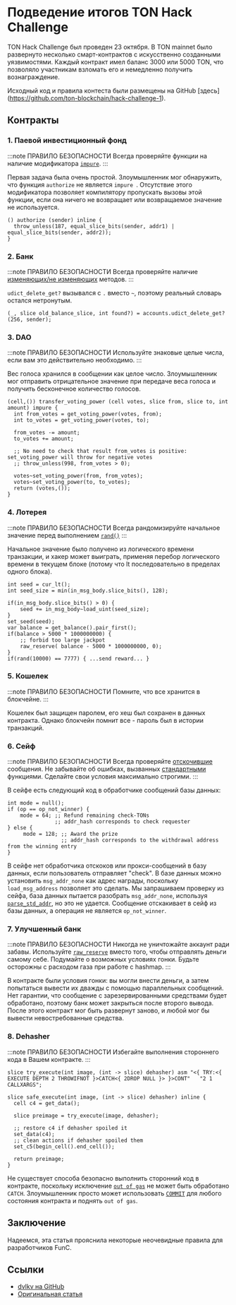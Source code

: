 
# Подведение итогов TON Hack Challenge

TON Hack Challenge был проведен 23 октября.
В TON mainnet было развернуто несколько смарт-контрактов с искусственно созданными уязвимостями. Каждый контракт имел баланс 3000 или 5000 TON, что позволяло участникам взломать его и немедленно получить вознаграждение.

Исходный код и правила контеста были размещены на GitHub [здесь] (https://github.com/ton-blockchain/hack-challenge-1).

## Контракты

### 1. Паевой инвестиционный фонд

:::note ПРАВИЛО БЕЗОПАСНОСТИ
Всегда проверяйте функции на наличие модификатора [`impure`](/v3/documentation/smart-contracts/func/docs/functions#impure-specifier).
:::

Первая задача была очень простой. Злоумышленник мог обнаружить, что функция `authorize` не является `impure `. Отсутствие этого модификатора позволяет компилятору пропускать вызовы этой функции, если она ничего не возвращает или возвращаемое значение не используется.

```func
() authorize (sender) inline {
  throw_unless(187, equal_slice_bits(sender, addr1) | equal_slice_bits(sender, addr2));
}
```

### 2. Банк

:::note ПРАВИЛО БЕЗОПАСНОСТИ
Всегда проверяйте наличие [изменяющих/не изменяющих](/v3/documentation/smart-contracts/func/docs/statements#methods-calls) методов.
:::

`udict_delete_get?` вызывался с `.` вместо `~`, поэтому реальный словарь остался нетронутым.

```func
(_, slice old_balance_slice, int found?) = accounts.udict_delete_get?(256, sender);
```

### 3. DAO

:::note ПРАВИЛО БЕЗОПАСНОСТИ
Используйте знаковые целые числа, если вам это действительно необходимо.
:::

Вес голоса хранился в сообщении как целое число. Злоумышленник мог отправить отрицательное значение при передаче веса голоса и получить бесконечное количество голосов.

```func
(cell,()) transfer_voting_power (cell votes, slice from, slice to, int amount) impure {
  int from_votes = get_voting_power(votes, from);
  int to_votes = get_voting_power(votes, to);

  from_votes -= amount;
  to_votes += amount;

  ;; No need to check that result from_votes is positive: set_voting_power will throw for negative votes
  ;; throw_unless(998, from_votes > 0);

  votes~set_voting_power(from, from_votes);
  votes~set_voting_power(to, to_votes);
  return (votes,());
}
```

### 4. Лотерея

:::note ПРАВИЛО БЕЗОПАСНОСТИ
Всегда рандомизируйте начальное значение перед выполнением [`rand()`](/v3/documentation/smart-contracts/func/docs/stdlib#rand)
:::

Начальное значение было получено из логического времени транзакции, и хакер может выиграть, применяя перебор логического времени в текущем блоке (потому что lt последовательно в пределах одного блока).

```func
int seed = cur_lt();
int seed_size = min(in_msg_body.slice_bits(), 128);

if(in_msg_body.slice_bits() > 0) {
    seed += in_msg_body~load_uint(seed_size);
}
set_seed(seed);
var balance = get_balance().pair_first();
if(balance > 5000 * 1000000000) {
    ;; forbid too large jackpot
    raw_reserve( balance - 5000 * 1000000000, 0);
}
if(rand(10000) == 7777) { ...send reward... }
```

### 5. Кошелек

:::note ПРАВИЛО БЕЗОПАСНОСТИ
Помните, что все хранится в блокчейне.
:::

Кошелек был защищен паролем, его хеш был сохранен в данных контракта. Однако блокчейн помнит все - пароль был в истории транзакций.

### 6. Сейф

:::note ПРАВИЛО БЕЗОПАСНОСТИ
Всегда проверяйте [отскочившие](/v3/documentation/smart-contracts/message-management/non-bounceable-messages) сообщения.
Не забывайте об ошибках, вызванных [стандартными](/v3/documentation/smart-contracts/func/docs/stdlib/) функциями.
Сделайте свои условия максимально строгими.
:::

В сейфе есть следующий код в обработчике сообщений базы данных:

```func
int mode = null();
if (op == op_not_winner) {
    mode = 64; ;; Refund remaining check-TONs
               ;; addr_hash corresponds to check requester
} else {
     mode = 128; ;; Award the prize
                 ;; addr_hash corresponds to the withdrawal address from the winning entry
}
```

В сейфе нет обработчика отскоков или прокси-сообщений в базу данных, если пользователь отправляет "check". В базе данных можно установить `msg_addr_none` как адрес награды, поскольку `load_msg_address` позволяет это сделать. Мы запрашиваем проверку из сейфа, база данных пытается разобрать `msg_addr_none`, используя [`parse_std_addr`](/v3/documentation/smart-contracts/func/docs/stdlib#parse_std_addr), но это не удается. Сообщение отскакивает в сейф из базы данных, а операция не является `op_not_winner`.

### 7. Улучшенный банк

:::note ПРАВИЛО БЕЗОПАСНОСТИ
Никогда не уничтожайте аккаунт ради забавы.
Используйте [`raw_reserve`](/v3/documentation/smart-contracts/func/docs/stdlib#raw_reserve) вместо того, чтобы отправлять деньги самому себе.
Подумайте о возможных условиях гонки.
Будьте осторожны с расходом газа при работе с hashmap.
:::

В контракте были условия гонки: вы могли внести деньги, а затем попытаться вывести их дважды с помощью параллельных сообщений. Нет гарантии, что сообщение с зарезервированными средствами будет обработано, поэтому банк может закрыться после второго вывода. После этого контракт мог быть развернут заново, и любой мог бы вывести невостребованные средства.

### 8. Dehasher

:::note ПРАВИЛО БЕЗОПАСНОСТИ
Избегайте выполнения стороннего кода в Вашем контракте.
:::

```func
slice try_execute(int image, (int -> slice) dehasher) asm "<{ TRY:<{ EXECUTE DEPTH 2 THROWIFNOT }>CATCH<{ 2DROP NULL }> }>CONT"   "2 1 CALLXARGS";

slice safe_execute(int image, (int -> slice) dehasher) inline {
  cell c4 = get_data();

  slice preimage = try_execute(image, dehasher);

  ;; restore c4 if dehasher spoiled it
  set_data(c4);
  ;; clean actions if dehasher spoiled them
  set_c5(begin_cell().end_cell());

  return preimage;
}
```

Не существует способа безопасно выполнить сторонний код в контракте, поскольку исключение [`out of gas`](/v3/documentation/tvm/tvm-exit-codes#standard-exit-codes) не может быть обработано `CATCH`. Злоумышленник просто может использовать [`COMMIT`](/v3/documentation/tvm/instructions#F80F) для любого состояния контракта и поднять `out of gas`.

## Заключение

Надеемся, эта статья прояснила некоторые неочевидные правила для разработчиков FunC.

## Ссылки

* [dvlkv на GitHub](https://github.com/dvlkv)
* [Оригинальная статья](https://dev.to/dvlkv/drawing-conclusions-from-ton-hack-challenge-1aep)

<Feedback />
